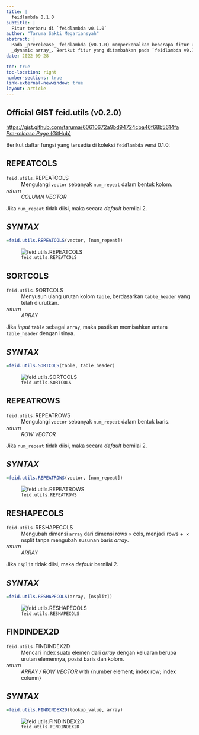 ```yaml
---
title: |
  feidlambda 0.1.0
subtitle: |
  Fitur terbaru di `feidlambda v0.1.0`
author: "Taruma Sakti Megariansyah"
abstract: |
  Pada _prerelease_ feidlambda (v0.1.0) memperkenalkan beberapa fitur untuk memanipulasi
  _dynamic array_. Berikut fitur yang ditambahkan pada `feidlambda v0.1.0`: `REPEATCOLS`, `SORTCOLS`, `REPEATROWS`, `REPEATCOLS`, `FINDINDEX2D`.
date: 2022-09-28

toc: true
toc-location: right
number-sections: true
link-external-newwindow: true
layout: article
---
```


::: {.callout-important icon="false" .text-center}
## Official GIST **feid.utils** (v0.2.0)
<https://gist.github.com/taruma/60610672a9bd94724cba46f68b5614fa><br>
[_Pre-release Page_ (GitHub)](https://github.com/fiakoenjiniring/feidlambda/releases/tag/v0.1.0){.fs-6}
:::

Berikut daftar fungsi yang tersedia di koleksi `feidlambda` versi 0.1.0:

## REPEATCOLS

::: {.callout-tip appearance="minimal"}
`feid.utils.`REPEATCOLS 
: Mengulangi `vector` sebanyak `num_repeat` dalam bentuk kolom.

_return_
: _COLUMN VECTOR_
:::

::: {.column-margin .callout-warning appearance="simple"}
Jika `num_repeat` tidak diisi, maka secara _default_ bernilai 2.
::: 

::: {.callout-caution icon="false" .text-center .font-monospace}
## _SYNTAX_
```r
=feid.utils.REPEATCOLS(vector, [num_repeat])
```
:::

![`feid.utils.REPEATCOLS`](./img-0-1-0/demo-feidlambda-0-1-repeatcols.gif)

## SORTCOLS

::: {.callout-tip appearance="minimal"}
`feid.utils.`SORTCOLS 
: Menyusun ulang urutan kolom `table`, berdasarkan `table_header` yang telah diurutkan.

_return_
: _ARRAY_
:::

::: {.column-margin .callout-warning appearance="simple"}
Jika _input_ `table` sebagai `array`, maka pastikan memisahkan antara `table_header` dengan isinya.
::: 

::: {.callout-caution icon="false" .text-center .font-monospace}
## _SYNTAX_
```r
=feid.utils.SORTCOLS(table, table_header)
```
:::

![`feid.utils.SORTCOLS`](./img-0-1-0/demo-feidlambda-0-1-sortcols.gif)

## REPEATROWS

::: {.callout-tip appearance="minimal"}
`feid.utils.`REPEATROWS 
: Mengulangi `vector` sebanyak `num_repeat` dalam bentuk baris.

_return_
: _ROW VECTOR_
:::

::: {.column-margin .callout-warning appearance="simple"}
Jika `num_repeat` tidak diisi, maka secara _default_ bernilai 2.
::: 

::: {.callout-caution icon="false" .text-center .font-monospace}
## _SYNTAX_
```r
=feid.utils.REPEATROWS(vector, [num_repeat])
```
:::

![`feid.utils.REPEATROWS`](./img-0-1-0/demo-feidlambda-0-1-repeatrows.gif)

## RESHAPECOLS

::: {.callout-tip appearance="minimal"}
`feid.utils.`RESHAPECOLS
: Mengubah dimensi `array` dari dimensi $\text{rows} \times \text{cols}$, menjadi $\text{rows} + \text{} \times \textrm{nsplit}$ tanpa mengubah susunan baris _array_.

_return_
: _ARRAY_
:::

::: {.column-margin .callout-warning appearance="simple"}
Jika `nsplit` tidak diisi, maka _default_ bernilai 2.
::: 

::: {.callout-caution icon="false" .text-center .font-monospace}
## _SYNTAX_
```r
=feid.utils.RESHAPECOLS(array, [nsplit])
```
:::

![`feid.utils.RESHAPECOLS`](./img-0-1-0/demo-feidlambda-0-1-reshapecols.gif)

## FINDINDEX2D

::: {.callout-tip appearance="minimal"}
`feid.utils.`FINDINDEX2D
: Mencari index suatu elemen dari _array_ dengan keluaran berupa urutan elemennya, posisi baris dan kolom.

_return_
: _ARRAY / ROW VECTOR_ with {number element; index row; index column}
:::

::: {.callout-caution icon="false" .text-center .font-monospace}
## _SYNTAX_
```r
=feid.utils.FINDINDEX2D(lookup_value, array)
```
:::

![`feid.utils.FINDINDEX2D`](./img-0-1-0/demo-feidlambda-0-1-findindex2d.gif)
